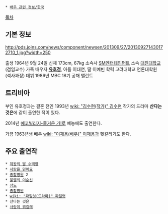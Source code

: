  * [[배우 관련 정보/한국]]

[[목차]]
== 기본 정보 ==
http://pds.joins.com/news/component/newsen/201309/27/201309271430172710_1.jpg?width=250

출생 1964년 9월 24일
신체 173cm, 67kg
소속사 [[SM엔터테인먼트]]
소속 [[대진대학교]] (겸임교수)
가족 배우자 '''[[유호정]]''', 아들 이태연, 딸 이예빈
학력 고려대학교 언론대학원 (석사과정)
데뷔 1986년 MBC 18기 공채 탤런트

== 트리비아 ==
부인 유호정과는 결혼 전인 1993년 [[wiki: "김수현(작가)" 김수현]] 작가의 드라마 '''산다는 것은'''에 같이 출연한 적이 있다.

2014년 [[에코빌리지-즐거운 가!]]로 예능에도 출연한다.

가끔 1963년생 배우 [[wiki: "이재용(배우)" 이재용]]과 헷갈리기도 한다.

== 주요 출연작 ==
 * [[제왕의 딸 수백향]]
 * [[사랑을 믿어요]]
 * [[종합병원]] 2
 * [[불멸의 이순신]]
 * [[상도]]
 * [[종합병원]]
 * [[wiki: "파일럿(드라마)" 파일럿]]
 * 산다는 것은
 * [[사랑이 뭐길래]]
